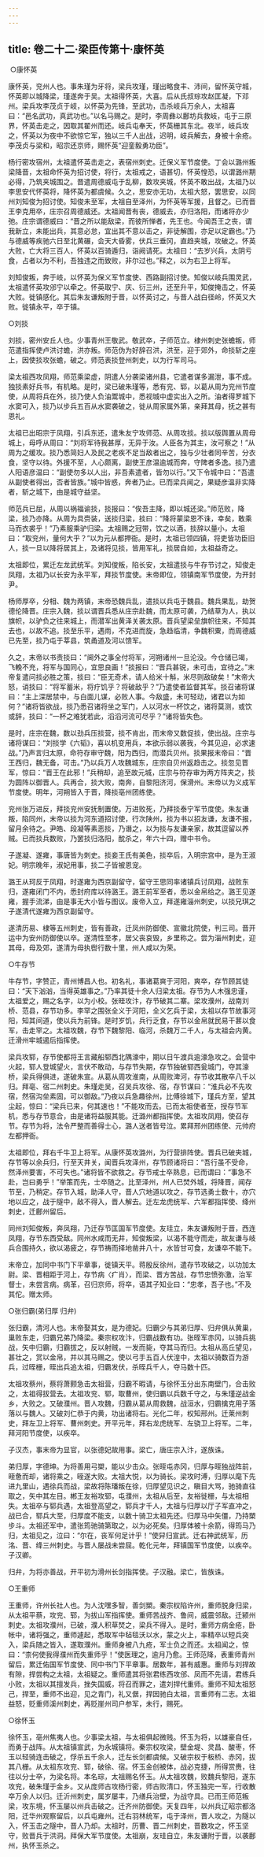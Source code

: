 ```yaml
---
---
---
```

title: 卷二十二·梁臣传第十·康怀英
---

 ○康怀英

康怀英，兖州人也。事朱瑾为牙将，梁兵攻瑾，瑾出略食丰、沛间，留怀英守城，怀英即以城降梁，瑾遂奔于吴。太祖得怀英，大喜。后从氏叔琮攻赵匡凝，下邓州。梁兵攻李茂贞于岐，以怀英为先锋，至武功，击杀岐兵万余人，太祖喜曰：“邑名武功，真武功也。”以名马赐之。是时，李周彝以鄜坊兵救岐，屯于三原界，怀英击走之，因取其翟州而还。岐兵屯奉天，怀英栅其东北。夜半，岐兵攻之，怀英以为夜中不欲惊它军，独以三千人出战，迟明，岐兵解去，身被十余疮。李茂贞与梁和，昭宗还京师，赐怀英“迎銮毅勇功臣”。

杨行密攻宿州，太祖遣怀英击走之，表宿州刺史。迁保义军节度使。丁会以潞州叛梁降晋，太祖命怀英为招讨使，将行，太祖戒之，语甚切，怀英惶恐，以谓潞州期必得，乃筑夹城围之。晋遣周德威屯于乱柳，数攻夹城，怀英不敢出战，太祖乃以李思安代怀英将，降怀英为都虞候。久之，思安亦无功，太祖大怒，罢思安，以同州刘知俊为招讨使。知俊未至军，太祖自至泽州，为怀英等军援，且督之。已而晋王李克用卒，庄宗召周德威还。太祖闻晋有丧，德威去，亦归洛阳，而诸将亦少弛。庄宗谓德威曰：“晋之所以能敌梁，而彼所惮者，先王也。今闻吾王之丧，谓我新立，未能出兵，其意必怠，宜出其不意以击之，非徒解围，亦足以定霸也。”乃与德威等疾驰六日至北黄碾，会天大昏雾，伏兵三垂冈，直趋夹城，攻破之。怀英大败，亡大将三百人，怀英以百骑遁归，诣阙请死。太祖曰：“去岁兴兵，太阴亏食，占者以为不利，吾独违之而致败，非尔过也。”释之，以为右卫上将军。

刘知俊叛，奔于岐，以怀英为保义军节度使、西路副招讨使。知俊以岐兵围灵武，太祖遣怀英攻邠宁以牵之。怀英取宁、庆、衍三州，还至升平，知俊掩击之，怀英大败。徙镇感化。其后朱友谦叛附于晋，以怀英讨之，与晋人战白径岭，怀英又大败。徙镇永平，卒于镇。

○刘掞

刘掞，密州安丘人也。少事青州王敬武。敬武卒，子师范立。棣州刺史张蟾叛，师范遣指挥使卢洪讨蟾，洪亦叛。师范伪为好辞召洪，洪至，迎于郊外，命掞斩之座上，因使掞攻张蟾，破之。师范表掞登州刺史，以为行军司马。

梁太祖西攻凤翔，师范乘梁虚，阴遣人分袭梁诸州县，它遣者谋多漏泄，事不成。独掞素好兵书，有机略。是时，梁已破朱瑾等，悉有兖、郓，以葛从周为兖州节度使，从周将兵在外，掞乃使人负油鬻城中，悉视城中虚实出入之所。油者得罗城下水窦可入，掞乃以步兵五百从水窦袭破之，徙从周家属外第，亲拜其母，抚之甚有恩礼。

太祖已出昭宗于凤翔，引兵东还，遣朱友宁攻师范、从周攻掞。掞以版舆置从周母城上，母呼从周曰：“刘将军待我甚厚，无异于汝。人臣各为其主，汝可察之！”从周为之缓攻。掞乃悉简妇人及民之老疾不足当敌者出之，独与少壮者同辛苦，分衣食，坚守以待。外援不至，人心颇离，副使王彦温逾城而奔，守陴者多逸。掞乃遣人阳语彦温曰：“副使勿多以人出，非吾素遣者，皆勿以行。”又下令城中曰：“吾遣从副使者得出，否者皆族。”城中皆惑，奔者乃止。已而梁兵闻之，果疑彦温非实降者，斩之城下，由是城守益坚。

师范兵已屈，从周以祸福谕掞，掞报曰：“俟吾主降，即以城还梁。”师范败，降梁，掞乃亦降。从周为具赍装，送掞归梁，掞曰：“降将蒙梁恩不诛，幸矣，敢乘马而衣裘乎！”乃素服乘驴归梁。太祖赐之冠带，饮之以酒，掞辞以量小，太祖曰：“取兖州，量何大乎？”以为元从都押衙。是时，太祖已领四镇，将吏皆功臣旧人，掞一旦以降将居其上，及诸将见掞，皆用军礼，掞居自如，太祖益奇之。

太祖即位，累迁左龙武统军。刘知俊叛，陷长安，太祖遣掞与牛存节讨之，知俊走凤翔，太祖乃以长安为永平军，拜掞节度使。末帝即位，领镇南军节度使，为开封尹。

杨师厚卒，分相、魏为两镇，末帝恐魏兵乱，遣掞以兵屯于魏县。魏兵果乱，劫贺德伦降晋。庄宗入魏，掞以谓晋兵悉从庄宗赴魏，而太原可袭，乃结草为人，执以旗帜，以驴负之往来城上，而潜军出黄泽关袭太原。晋兵望梁垒旗帜往来，不知其去也，以故不追。掞至乐平，遇雨，不克进而旋，急趋临清，争魏积粟，而周德威已先至，掞乃屯于莘县，筑甬道及河以馈军。

久之，末帝以书责掞曰：“阃外之事全付将军，河朔诸州一旦沦没。今仓储已竭，飞輓不充，将军与国同心，宜思良画！”掞报曰：“晋兵甚锐，未可击，宜待之。”末帝复遣问掞必胜之策，掞曰：“臣无奇术，请人给米十斛，米尽则敌破矣！”末帝大怒，诮掞曰：“将军蓄米，将疗饥乎？将破敌乎？”乃遣使者监督其军。掞召诸将谋曰：“主上深居禁中，与白面儿谋，必败人事。今敌盛，未可轻动，诸君以为如何？”诸将皆欲战，掞乃悉召诸将坐之军门，人以河水一杯饮之，诸将莫测，或饮或辞，掞曰：“一杯之难犹若此，滔滔河流可尽乎？”诸将皆失色。

是时，庄宗在魏，数以劲兵压掞营，掞不肯出，而末帝又数促掞，使出战。庄宗与诸将谋曰：“刘掞学《六韬》，喜以机变用兵，本欲示弱以袭我，今其见迫，必求速战。”乃声言归太原，命符存审守魏，阳为西归，而潜兵贝州。掞果报末帝曰：“晋王西归，魏无备，可击。”乃以兵万人攻魏城东，庄宗自贝州返趋击之。掞忽见晋军，惊曰：“晋王在此邪！”兵稍却，追至故元城，庄宗与符存审为两方阵夹之，掞为圆阵以御晋人。兵再合，掞大败，南奔，自黎阳济河，保滑州。末帝以为义成军节度使。明年，河朔皆入于晋，降掞亳州团练使。

兖州张万进反，拜掞兖州安抚制置使。万进败死，乃拜掞泰宁军节度使。朱友谦叛，陷同州，末帝以掞为河东道招讨使，行次陕州，掞为书以招友谦，友谦不报，留月余待之。尹皓、段凝等素恶掞，乃谮之，以为掞与友谦亲家，故其逗留以养贼。已而掞兵数败，乃罢掞归洛阳，酖杀之，年六十四，赠中书令。

子遂凝、遂雍，事唐皆为刺史。掞妾王氏有美色，掞卒后，入明宗宫中，是为王淑妃。明宗晚年，淑妃用事，掞二子皆被恩宠。

潞王从珂反于凤翔，时遂雍为西京副留守，留守王思同率诸镇兵讨凤翔，战败东归，遂雍闭门不内，悉封府库以待潞王。潞王前军至者，悉以金帛给之。潞王见遂雍，握手流涕，由是事无大小皆与图议。废帝入立，拜遂雍淄州刺史，以掞兄琪之子遂清代遂雍为西京副留守。

遂清历易、棣等五州刺史，皆有善政，迁凤州防御使、宣徽北院使，判三司。晋开运中为安州防御使以卒。遂清性至孝，居父丧哀毁，乡里称之。尝为淄州刺史，迎其母，母及郊，遂清为母执辔行数十里，州人咸以为荣。

○牛存节

牛存节，字赞正，青州博昌人也。初名礼，事诸葛爽于河阳，爽卒，存节顾其徒曰：“天下汹汹，当得英雄事之。”乃率其徒十余人归梁太祖。存节为人木强忠谨，太祖爱之，赐之名字，以为小校。张晊攻汴，存节破其二寨。梁攻濮州，战南刘桥、范县，存节功多。李罕之围张全义于河阳，全义乞兵于梁，太祖以存节故事河阳，知其间道，使以兵为前锋。是时岁饥，兵行乏食，存节以金帛就民易干葚以食军，击走罕之。太祖攻魏，存节下魏黎阳、临河，杀魏万二千人，与太祖会内黄。迁滑州牢城遏后指挥使。

梁兵攻郓，存节使都将王言藏船郓西北隅濠中，期以日午渡兵逾濠急攻之。会营中火起，郓人登城望火，言伏不敢动，与存节失期，存节独破郓西瓮城门，夺其濠桥，梁兵得俱进，遂破朱宣。从葛从周攻淮南，从周败渒河，存节收其散卒八千以归。拜亳、宿二州刺史。朱瑾走吴，召吴兵攻徐、宿，存节谋曰：“淮兵必不先攻宿，然宿沟垒素固，可以御敌。”乃夜以兵急趣徐州，比傅徐城下，瑾兵方至，望其尘起，惊曰：“梁兵已来，何其速也！”不能攻而去。已而太祖使者至，授存节军机，悉与存节意合，由是诸将益服其能。迁潞州都指挥使。太祖攻凤翔，使召存节。存节为将，法令严整而善得士心，潞人送者皆号泣。累拜邢州团练使、元帅府左都押衙。

太祖即位，拜右千牛卫上将军。从康怀英攻潞州，为行营排阵使。晋兵已破夹城，存节等以余兵归，行至天井关，闻晋兵攻泽州，存节顾诸将曰：“吾行虽不受命，然泽州要害，不可失也。”诸将皆不欲救之。存节戒士卒熟息，已而谓曰：“事急不赴，岂曰勇乎！”举策而先，士卒随之。比至泽州，州人已焚外城，将降晋，闻存节至，乃稍定。存节入城，助泽人守，晋人穴地道以攻之，存节选勇士数十，亦穴地以应之，战于隧中，敌不得入，晋人解去。迁左龙虎统军、六军都指挥使、绛州刺史，迁鄜州留后。

同州刘知俊叛，奔凤翔，乃迁存节匡国军节度使。友珪立，朱友谦叛附于晋，西连凤翔，存节东西受敌。同州水咸而无井，知俊叛梁，以渴不能守而走，故友谦与岐兵合围持久，欲以渴疲之，存节祷而择地凿井八十，水皆甘可食，友谦卒不能下。

末帝立，加同中书门下平章事，徙镇天平。蒋殷反徐州，遣存节攻破之，以功加太尉。梁、晋相距于河上，存节病〈疒肖〉，而梁、晋方苦战，存节忠愤弥激，治军督士，未尝言病。病革，召归京师，将卒，语其子知业曰：“忠孝，吾子也。”不及其佗。赠太师。

○张归霸(弟归厚 归弁)

张归霸，清河人也。末帝娶其女，是为德妃。归霸少与其弟归厚、归弁俱从黄巢，巢败东走，归霸兄弟乃降梁。秦宗权攻汴，归霸战数有功。张晊军赤冈，以骑兵挑战，矢中归霸，归霸拔之，反以射贼，一发而毙，夺其马而归。太祖从高丘望见，甚壮之，赏以金帛，并以其马赐之。使以弓手五百人伏湟中，太祖以骑数百为游兵，过晊栅，晊出兵追太祖，归霸发伏，杀晊兵千人，夺马数十匹。

太祖攻蔡州，蔡将萧颢急击太祖营，归霸不暇请，与徐怀玉分出东南壁门，合击败之，太祖得拔营去。太祖攻兖、郓，取曹州，使归霸以兵数千守之，与朱瑾逆战金乡，大败之。又破濮州。晋人攻魏，归霸从葛从周救魏，战洹水，归霸擒克用子落落以与魏人。又破刘仁恭于内黄，功出诸将右。光化二年，权知邢州。迁莱州刺史，拜左卫上将军、曹州刺史。开平元年，拜右龙虎统军、左骁卫上将军。二年，拜河阳节度使，以疾卒。

子汉杰，事末帝为显官，以张德妃故用事。梁亡，唐庄宗入汴，遂族诛。

弟归厚，字德坤。为将善用弓槊，能以少击众。张晊屯赤冈，归厚与晊独战阵前，晊惫而却，诸将乘之，晊遂大败。太祖大悦，以为骑长。梁攻时溥，归厚以麾下先进九里山，遇徐兵而战，梁故将陈璠叛在徐，归厚望见识之，瞋目大骂，驰骑直往取之，矢中其左目。郴王友裕攻郓，屯濮州，太祖从后至，友裕徙栅，与太祖相失。太祖卒与郓兵遇，太祖登高望之，郓兵才千人，太祖与归厚以厅子军直冲之，战已合，郓兵大至，归厚度不能支，以数十骑卫太祖先还。归厚马中矢僵，乃持槊步斗。太祖还军中，遣张筠驰骑第取之，以为必死矣。归厚体被十余箭，得筠马乃归，太祖见之，泣曰：“尔在，丧军何足计乎！”使舁归宣武。迁右神武统军，历洺、晋、绛三州刺史。与晋人屡战未尝屈。乾化元年，拜镇国军节度使，以疾卒。子汉卿。

归弁，为将亦善战，开平初为滑州长剑指挥使。子汉融。梁亡，皆族诛。

○王重师

王重师，许州长社人也。为人沈嘿多智，善剑槊。秦宗权陷许州，重师脱身归梁，从太祖平蔡，攻兖、郓，为拔山军指挥使。重师苦战齐、鲁间，威震邻敌。迁颍州刺史。太祖攻濮州，已破，濮人积草焚之，梁兵不得入。是时，重师方病金疮，卧帐中，诸将强之，重师遽起，悉取军中毡毯沃以水，蒙之火上，率精卒以短兵突入，梁兵随之皆入，遂取濮州。重师身被八九疮，军士负之而还。太祖闻之，惊曰：“柰何使我得濮州而失重师乎！”使医理之，逾月乃愈。王师范降，表重师青州留后，累迁佑国军节度使、同中书门下平章事。居数年，甚有威惠。重师与刘捍故有隙，捍尝构之太祖，太祖疑之。重师遣其将张君练西攻邠、凤而不先请，君练兵小败，太祖以其擅发兵，挫失国威，将召而罪之，遣刘捍代重师。重师不知太祖怒己，捍至，重师不出迎，见之青门，礼又倨，捍因驰白太祖，言重师有二志。太祖益怒，贬重师溪州刺史，再贬崖州司户参军，未行，赐死。

○徐怀玉

徐怀玉，亳州焦夷人也。少事梁太祖，与太祖俱起微贱。怀玉为将，以雄豪自任，而勇于战阵。从太祖镇宣武，为永城镇将。秦宗权攻梁，壁金堤、灵昌、酸枣，怀玉以轻骑连击破之，俘杀五千余人，迁左长剑都虞候。又破宗权于板桥、赤冈，拔其八栅。从太祖东攻兖、郓，破徐、宿。怀玉金创被体，战必克捷，所得赏赉，往往以分士卒，为梁名将。本名琮，太祖赐名怀玉。从太祖攻魏，败魏兵黎阳，遂东攻兖，破朱瑾于金乡。又从庞师古攻杨行密，师古败清口，怀玉独完一军，行收散卒万余人以归。迁沂州刺史，属岁屡丰，乃缮兵治壁，为战守具。已而王师范叛梁，攻东境，怀玉屡以州兵击破之。迁齐州防御使。天复四年，以州兵辽昭宗都洛阳，迁华州观察留后，以兵屯雍州。迁右羽林统军，屯于泽州，晋人攻之，为隧以入，怀玉击之隧中，晋人乃却。太祖时，历曹、晋二州刺史，晋数攻之，怀玉坚守，败晋兵于洪洞。拜保大军节度使。太祖崩，友珪自立，朱友谦附于晋，以袭鄜州，执怀玉杀之。


